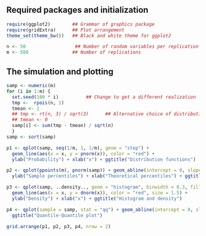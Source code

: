 
Required packages and initialization
------------------------------------

```r
require(ggplot2)        ## Grammar of graphics package
require(gridExtra)      ## Plot arrangement
theme_set(theme_bw())   ## Black and white theme for ggplot2

n <- 50                  ## Number of random variables per replication
m <- 500                ## Number of replications
```

The simulation and plotting
---------------------------

```r
samp <- numeric(m)
for (i in 1:m) {
  set.seed(100 * i)          ## Change to get a different realization
  tmp <-  rpois(n, 1)    
  tmean <- 1
  ## tmp <- rt(n, 3) / sqrt(3)      ## Alternative choice of distribution
  ## tmean <- 0
  samp[i] <- sum(tmp - tmean) / sqrt(n)
  }
samp <- sort(samp)

p1 <- qplot(samp, seq(1/m, 1, 1/m), geom = "step") + 
  geom_line(aes(x = x, y = pnorm(x)), color = "red") +
  ylab("Probability") + xlab("x") + ggtitle("Distribution functions")

p2 <- qplot(ppoints(m), pnorm(samp)) + geom_abline(intercept = 0, slope = 1) +
  ylab("Sample percentiles") + xlab("Theoretical percentiles") + ggtitle("Probability-Probability plot")  

p3 <- qplot(samp, ..density.., geom = "histogram", binwidth = 0.3, fill = I(gray(0.7))) + 
  geom_line(aes(x = x, y = dnorm(x)), color = "red", size = 1.5) +
  ylab("Density") + xlab("x") + ggtitle("Histogram and density")

p4 <- qplot(sample = samp, stat = "qq") + geom_abline(intercept = 0, slope = 1) +
  ggtitle("Quantile-Quantile plot")

grid.arrange(p1, p2, p3, p4, nrow = 2)
```
